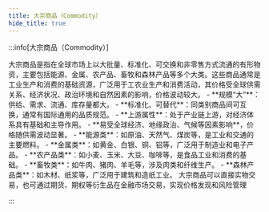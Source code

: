 ```yaml
---
title: 大宗商品（Commodity）
hide_title: true
---
```



:::info[大宗商品（Commodity）]

<Tabs>
<TabItem value="a" label="基本定义">
大宗商品是指在全球市场上以大批量、标准化、可交换和非零售方式流通的有形物资，主要包括能源、金属、农产品、畜牧和森林产品等多个大类。这些商品通常是工业生产和消费的基础资源，广泛用于工农业生产和消费活动，其价格受全球供需关系、经济状况、政治环境和自然因素的影响，价格波动较大。
</TabItem>
<TabItem value="c" label="特征">
- **规模“大”**：供给、需求、流通、库存量都大。
- **标准化、可替代**：同类别商品间可互换，通常有国际通用的品质规范。
- **上游属性**：处于产业链上游，对经济体系具有基础和主导作用。
- **易受全球经济、地缘政治、气候等因素影响**，价格随供需波动显著。
</TabItem>
<TabItem value="d" label="主要分类">
- **能源类**：如原油、天然气、煤炭等，是工业和交通的主要燃料。
- **金属类**：如黄金、白银、铜、铝等，广泛用于制造业和电子产品。
- **农产品类**：如小麦、玉米、大豆、咖啡等，是食品工业和消费的基础。
- **畜牧类**：如牛肉、猪肉、羊毛等，涉及肉类和纤维生产。
- **森林产品类**：如木材、纸浆等，广泛用于建筑和造纸工业。
</TabItem>
<TabItem value="b" label="交易方式">
大宗商品可以直接实物交易，也可通过期货、期权等衍生品在金融市场交易，实现价格发现和风险管理
</TabItem>
</Tabs>

:::

